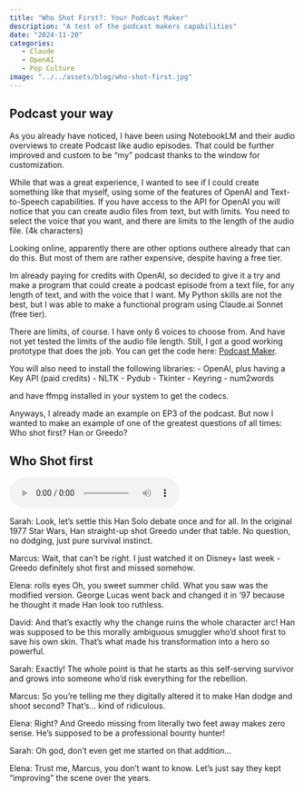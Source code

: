 ```yaml
---
title: "Who Shot First?: Your Podcast Maker"
description: "A test of the podcast makers capabilities"
date: "2024-11-20"
categories:
   - Claude
   - OpenAI
   - Pop Culture
image: "../../assets/blog/who-shot-first.jpg"
---
```

 

## Podcast your way

As you already have noticed, I have been using NotebookLM and their audio overviews to create Podcast like audio episodes. That could be further improved and custom to be "my" podcast thanks to the window for customization.

While that was a great experience, I wanted to see if I could create something like that myself, using some of the features of OpenAI and Text-to-Speech capabilities. If you have access to the API for OpenAI you will notice that you can create audio files from text, but with limits. You need to select the voice that you want, and there are limits to the length of the audio file. (4k characters)

Looking online, apparently there are other options outhere already that can do this. But most of them are rather expensive, despite having a free tier.

Im already paying for credits with OpenAI, so decided to give it a try and make a program that could create a podcast episode from a text file, for any length of text, and with the voice that I want. My Python skills are not the best, but I was able to make a functional program using Claude.ai Sonnet (free tier).

There are limits, of course. I have only 6 voices to choose from. And have not yet tested the limits of the audio file length. Still, I got a good working prototype that does the job. You can get the code here: [Podcast Maker](../../assets/blog/podcast_maker.py). 

You will also need to install the following libraries:
- OpenAI, plus having a Key API (paid credits)
- NLTK
- Pydub
- Tkinter
- Keyring
- num2words

and have ffmpg installed in your system to get the codecs.

Anyways, I already made an example on EP3 of the podcast. But now I wanted to make an example of one of the greatest questions of all times: Who shot first? Han or Greedo?

## Who Shot first

<div class="audio-player">
   <audio controls>
   <source src="https://github.com/RMindMeld/podcast_asset/raw/refs/heads/main/who-shot-first.mp3" type="audio/mpeg">
   Your browser does not support the audio element.
   </audio>
</div> 

Sarah: Look, let's settle this Han Solo debate once and for all. In the original 1977 Star Wars, Han straight-up shot Greedo under that table. No question, no dodging, just pure survival instinct.

Marcus: Wait, that can't be right. I just watched it on Disney+ last week - Greedo definitely shot first and missed somehow.

Elena: rolls eyes Oh, you sweet summer child. What you saw was the modified version. George Lucas went back and changed it in '97 because he thought it made Han look too ruthless.

David: And that's exactly why the change ruins the whole character arc! Han was supposed to be this morally ambiguous smuggler who'd shoot first to save his own skin. That's what made his transformation into a hero so powerful.

Sarah: Exactly! The whole point is that he starts as this self-serving survivor and grows into someone who'd risk everything for the rebellion.

Marcus: So you're telling me they digitally altered it to make Han dodge and shoot second? That's... kind of ridiculous.

Elena: Right? And Greedo missing from literally two feet away makes zero sense. He's supposed to be a professional bounty hunter!

Sarah: Oh god, don't even get me started on that addition...

Elena: Trust me, Marcus, you don't want to know. Let's just say they kept "improving" the scene over the years.